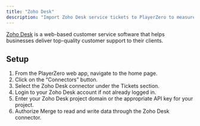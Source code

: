 ```yaml
---
title: "Zoho Desk"
description: "Import Zoho Desk service tickets to PlayerZero to measure the customer impact of your code."
---
```


[Zoho Desk](https://www.zoho.com/desk/) is a web-based customer service software that helps businesses deliver top-quality customer support to their clients.

<Snippet file="pm-connector.mdx" />

## Setup
1. From the PlayerZero web app, navigate to the home page.
2. Click on the “Connectors” button.
3. Select the Zoho Desk connector under the Tickets section.
4. Login to your Zoho Desk account if not already logged in.
5. Enter your Zoho Desk project domain or the appropriate API key for your project.
6. Authorize Merge to read and write data through the Zoho Desk connector.